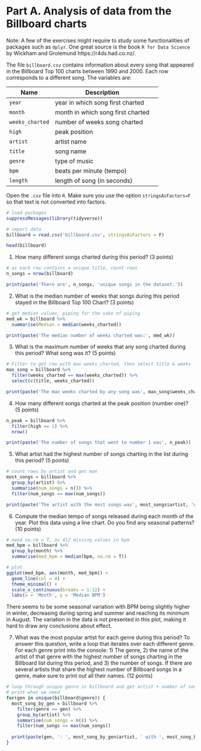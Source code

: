 # Part A. Analysis of data from the Billboard charts

Note: A few of the exercises might require to study some functionalities of packages such as `dplyr`. One great source is the book `R for Data Science` by Wickham and Grolemund https://r4ds.had.co.nz/. 

The file `billboard.csv` contains information about every song that appeared in the Billboard Top 100 charts between 1990 and 2000. Each row corresponds to a different song. The variables are:

| Name | Description |
| --- | --- | --- |
`year` | year in which song first charted |
`month` | month in which song first charted |
`weeks_charted` | number of weeks song charted |
`high` | peak position |
`artist` | artist name |
`title` | song name |
`genre` | type of music |
`bpm` | beats per minute (tempo) |
`length` | length of song (in seconds) |

Open the `.csv` file into `R`. Make sure you use the option `stringsAsFactors=F` so that text is not converted into factors. 

```r
# load packages
suppressMessages(library(tidyverse))

# import data
billboard = read.csv('billboard.csv', stringsAsFactors = F)

head(billboard)
```

1. How many different songs charted during this period? (3 points)

```r
# as each row contains a unique title, count rows
n_songs = nrow(billboard)

print(paste('There are', n_songs, 'unique songs in the dataset.'))
```

2. What is the median number of weeks that songs during this period stayed in the Billboard Top 100 Chart? (3 points)

```r
# get median values, piping for the sake of piping
med_wk = billboard %>%
  summarise(Median = median(weeks_charted))

print(paste('The median number of weeks charted was:', med_wk))
```

3. What is the maximum number of weeks that any song charted during this period? What song was it? (5 points)

```r
# Filter to get row with max weeks_charted, then select title & weeks
max_song = billboard %>%
  filter(weeks_charted == max(weeks_charted)) %>%
  select(c(title, weeks_charted))

print(paste('The max weeks charted by any song was', max_song$weeks_charted, 'weeks. The song title was', max_song$title))
```

4. How many different songs charted at the peak position (number one)? (5 points)

```r
n_peak = billboard %>%
  filter(high == 1) %>%
  nrow()

print(paste('The number of songs that went to number 1 was', n_peak))
```

5. What artist had the highest number of songs charting in the list during this period? (5 points)

```r
# count rows by artist and get max
most_songs = billboard %>%
  group_by(artist) %>%
  summarise(num_songs = n()) %>%
  filter(num_songs == max(num_songs))

print(paste('The artist with the most songs was', most_songs$artist, 'with', most_songs$num_songs, 'songs.'))
```

6. Compute the median tempo of songs released during each month of the year. Plot this data using a line chart. Do you find any seasonal patterns? (10 points)

```r
# need na.rm = T, as 412 missing values in bpm
med_bpm = billboard %>%
  group_by(month) %>%
  summarise(med_bpm = median(bpm, na.rm = T))

# plot
ggplot(med_bpm, aes(month, med_bpm)) +
  geom_line(col = 4) +
  theme_minimal() +
  scale_x_continuous(breaks = 1:12) +
  labs(x = 'Month', y = 'Median BPM')

```
There seems to be some seasonal variation with BPM being slightly higher in winter, decreasing during spring and summer and reaching its minimum in August. The variation in the data is not presented in this plot, making it hard to draw any conclusions about effect.


7. What was the most popular artist for each genre during this period? To answer this question, write a loop that iterates over each different genre. For each genre print into the console: 1) The genre, 2) the name of the artist of that genre with the highest number of songs charting in the Billboard list during this period, and 3) the number of songs. If there are several artists that share the highest number of Billboard songs in a genre, make sure to print out all their names. (12 points)

```r
# loop through unique genre in billboard and get artist + number of songs
# print what we need
for(gen in unique(billboard$genre)) {
  most_song_by_gen = billboard %>%
    filter(genre == gen) %>%
    group_by(artist) %>%
    summarise(num_songs = n()) %>%
    filter(num_songs == max(num_songs))
  
  print(paste(gen, ': ', most_song_by_gen$artist, ' with ', most_song_by_gen$num_songs, ' songs.', sep = ''))
}

```








